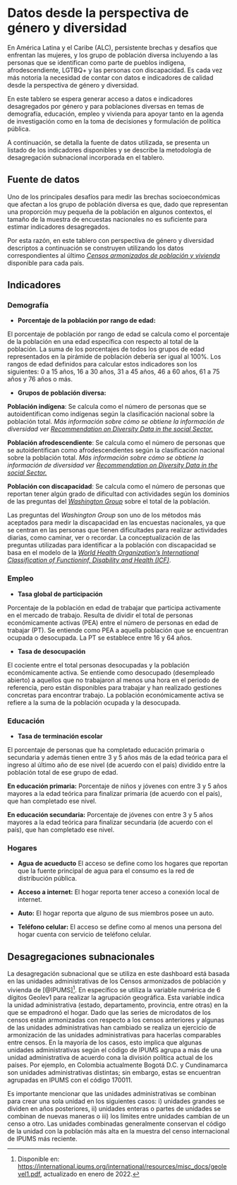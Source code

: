 # Datos desde la perspectiva de género y diversidad {#gdi}

En América Latina y el Caribe (ALC), persistente brechas y desafíos que enfrentan las mujeres, y los grupo de población diversa incluyendo a las personas que se identifican como parte de pueblos indígena, afrodescendiente, LGTBQ+ y las personas con discapacidad. Es cada vez más notoria la necesidad de contar con datos e indicadores de calidad desde la perspectiva de género y diversidad.

En este tablero se espera generar acceso a datos e indicadores desagregados por género y para poblaciones diversas en temas de demografía, educación, empleo y vivienda para apoyar tanto en la agenda de investigación como en la toma de decisiones y formulación de política pública.

A continuación, se detalla la fuente de datos utilizada, se presenta un listado de los indicadores disponibles y se describe la metodología de desagregación subnacional incorporada en el tablero.

## Fuente de datos

Uno de los principales desafíos para medir las brechas socioeconómicas que afectan a los grupo de población diversa es que, dado que representan una proporción muy pequeña de la población en algunos contextos, el tamaño de la muestra de encuestas nacionales no es suficiente para estimar indicadores desagregados.

Por esta razón, en este tablero con perspectiva de género y diversidad descriptos a continuación se construyen utilizando los datos correspondientes al último [*Censos armonizados de población y vivienda*](#HC) disponible para cada país.

## Indicadores

### Demografía {.unnumbered}

-   **Porcentaje de la población por rango de edad:**

El porcentaje de población por rango de edad se calcula como el porcentaje de la población en una edad específica con respecto al total de la población. La suma de los porcentajes de todos los grupos de edad representados en la pirámide de población debería ser igual al 100%. Los rangos de edad definidos para calcular estos indicadores son los siguientes: 0 a 15 años, 16 a 30 años, 31 a 45 años, 46 a 60 años, 61 a 75 años y 76 años o más.

-   **Grupos de población diversa:**

**Población indígena**: Se calcula como el número de personas que se autoidentifican como indígenas según la clasificación nacional sobre la población total. *Más información sobre cómo se obtiene la información de diversidad ver* [*Recommendation on Diversity Data in the social Sector.*](https://publications.iadb.org/en/recommendations-diversity-data-social-sector)

**Población afrodescendiente**: Se calcula como el número de personas que se autoidentifican como afrodescendientes según la clasificación nacional sobre la población total. *Más información sobre cómo se obtiene la información de diversidad ver* [*Recommendation on Diversity Data in the social Sector.*](https://publications.iadb.org/en/recommendations-diversity-data-social-sector)

**Población con discapacidad**: Se calcula como el número de personas que reportan tener algún grado de dificultad con actividades según los dominios de las preguntas del [*Washington Group*](https://www.washingtongroup-disability.com/fileadmin/uploads/wg/Documents/Questions/Washington_Group_Questionnaire__1_-_WG_Short_Set_on_Functioning__June_2022_.pdf) sobre el total de la población.

Las preguntas del *Washington Group* son uno de los métodos más aceptados para medir la discapacidad en las encuestas nacionales, ya que se centran en las personas que tienen dificultades para realizar actividades diarias, como caminar, ver o recordar. La conceptualización de las preguntas utilizadas para identificar a la población con discapacidad se basa en el modelo de la [*World Health Organization's International Classification of Functioninf, Disability and Health (ICF)*](https://www.who.int/classifications/international-classification-of-functioning-disability-and-health).

### Empleo {.unnumbered}

-   **Tasa global de participación**

Porcentaje de la población en edad de trabajar que participa activamente en el mercado de trabajo. Resulta de dividir el total de personas económicamente activas (PEA) entre el número de personas en edad de trabajar (PT). Se entiende como PEA a aquella población que se encuentran ocupada o desocupada. La PT se establece entre 16 y 64 años.

-   **Tasa de desocupación**

El cociente entre el total personas desocupadas y la población económicamente activa. Se entiende como desocupado (desempleado abierto) a aquellos que no trabajaron al menos una hora en el periodo de referencia, pero están disponibles para trabajar y han realizado gestiones concretas para encontrar trabajo. La población económicamente activa se refiere a la suma de la población ocupada y la desocupada.

### Educación {.unnumbered}

-   **Tasa de terminación escolar**

El porcentaje de personas que ha completado educación primaria o secundaria y además tienen entre 3 y 5 años más de la edad teórica para el ingreso al último año de ese nivel (de acuerdo con el país) dividido entre la población total de ese grupo de edad.

**En educación primaria:** Porcentaje de niños y jóvenes con entre 3 y 5 años mayores a la edad teórica para finalizar primaria (de acuerdo con el país), que han completado ese nivel.

**En educación secundaria:** Porcentaje de jóvenes con entre 3 y 5 años mayores a la edad teórica para finalizar secundaria (de acuerdo con el país), que han completado ese nivel.


### Hogares {.unnumbered}

-   **Agua de acueducto** El acceso se define como los hogares que reportan que la fuente principal de agua para el consumo es la red de distribución pública.

-   **Acceso a internet:** El hogar reporta tener acceso a conexión local de internet.

-   **Auto:** El hogar reporta que alguno de sus miembros posee un auto.

-   **Teléfono celular:** El acceso se define como al menos una persona del hogar cuenta con servicio de teléfono celular.

## Desagregaciones subnacionales

La desagregación subnacional que se utiliza en este dashboard está basada en las unidades administrativas de los Censos armonizados de población y vivienda de [@IPUMS][^03-gyd-1]. En específico se utiliza la variable numérica de 6 dígitos Geolev1 para realizar la agrupación geográfica. Esta variable indica la unidad administrativa (estado, departamento, provincia, entre otras) en la que se empadronó el hogar. Dado que las series de microdatos de los censos están armonizadas con respecto a los censos anteriores y algunas de las unidades administrativas han cambiado se realiza un ejercicio de armonización de las unidades administrativas para hacerlas comparables entre censos. En la mayoría de los casos, esto implica que algunas unidades administrativas según el código de IPUMS agrupa a más de una unidad administrativa de acuerdo cona la división política actual de los países. Por ejemplo, en Colombia actualmente Bogotá D.C. y Cundinamarca son unidades administrativas distintas; sin embargo, estas se encuentran agrupadas en IPUMS con el código 170011.

Es importante mencionar que las unidades administrativas se combinan para crear una sola unidad en los siguientes casos: i) unidades grandes se dividen en años posteriores, ii) unidades enteras o partes de unidades se combinan de nuevas maneras o iii) los límites entre unidades cambian de un censo a otro. Las unidades combinadas generalmente conservan el código de la unidad con la población más alta en la muestra del censo internacional de IPUMS más reciente.

[^03-gyd-1]: Disponible en: <https://international.ipums.org/international/resources/misc_docs/geolevel1.pdf>, actualizado en enero de 2022.

